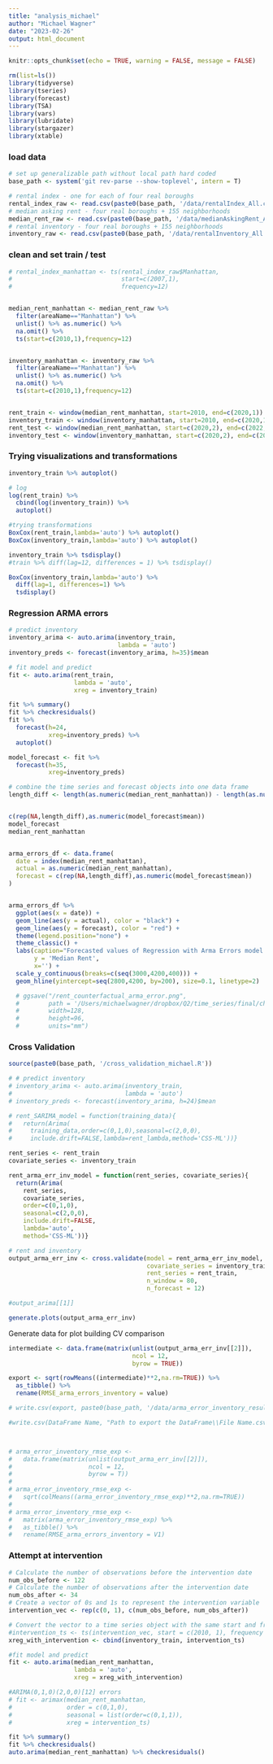 ```yaml
---
title: "analysis_michael"
author: "Michael Wagner"
date: "2023-02-26"
output: html_document
---
```


```r
knitr::opts_chunk$set(echo = TRUE, warning = FALSE, message = FALSE)
```

```r
rm(list=ls())
library(tidyverse)
library(tseries)
library(forecast)
library(TSA)
library(vars)
library(lubridate)
library(stargazer)
library(xtable)
```

### load data

```r
# set up generalizable path without local path hard coded
base_path <- system('git rev-parse --show-toplevel', intern = T)

# rental index - one for each of four real boroughs
rental_index_raw <- read.csv(paste0(base_path, '/data/rentalIndex_All.csv'))
# median asking rent - four real boroughs + 155 neighborhoods
median_rent_raw <- read.csv(paste0(base_path, '/data/medianAskingRent_All.csv'))
# rental inventory - four real boroughs + 155 neighborhoods
inventory_raw <- read.csv(paste0(base_path, '/data/rentalInventory_All.csv'))

```

### clean and set train / test
```r
# rental_index_manhattan <- ts(rental_index_raw$Manhattan,
#                              start=c(2007,1),
#                              frequency=12)


median_rent_manhattan <- median_rent_raw %>% 
  filter(areaName=="Manhattan") %>%
  unlist() %>% as.numeric() %>% 
  na.omit() %>% 
  ts(start=c(2010,1),frequency=12)


inventory_manhattan <- inventory_raw %>% 
  filter(areaName=="Manhattan") %>% 
  unlist() %>% as.numeric() %>% 
  na.omit() %>%
  ts(start=c(2010,1),frequency=12)


rent_train <- window(median_rent_manhattan, start=2010, end=c(2020,1))
inventory_train <- window(inventory_manhattan, start=2010, end=c(2020,1))
rent_test <- window(median_rent_manhattan, start=c(2020,2), end=c(2022,12))
inventory_test <- window(inventory_manhattan, start=c(2020,2), end=c(2022,12))
```

### Trying visualizations and transformations
```r
inventory_train %>% autoplot()

# log
log(rent_train) %>%
  cbind(log(inventory_train)) %>%
  autoplot()

#trying transformations
BoxCox(rent_train,lambda='auto') %>% autoplot()
BoxCox(inventory_train,lambda='auto') %>% autoplot()

inventory_train %>% tsdisplay()
#train %>% diff(lag=12, differences = 1) %>% tsdisplay()

BoxCox(inventory_train,lambda='auto') %>% 
  diff(lag=1, differences=1) %>% 
  tsdisplay()
```

### Regression ARMA errors
```r
# predict inventory
inventory_arima <- auto.arima(inventory_train, 
                              lambda = 'auto')
inventory_preds <- forecast(inventory_arima, h=35)$mean

# fit model and predict
fit <- auto.arima(rent_train,
                  lambda = 'auto',
                  xreg = inventory_train)

fit %>% summary()
fit %>% checkresiduals()
fit %>% 
  forecast(h=24,
           xreg=inventory_preds) %>% 
  autoplot()

model_forecast <- fit %>% 
  forecast(h=35,
           xreg=inventory_preds)

```

```r
# combine the time series and forecast objects into one data frame
length_diff <- length(as.numeric(median_rent_manhattan)) - length(as.numeric(model_forecast$mean))


c(rep(NA,length_diff),as.numeric(model_forecast$mean))
model_forecast
median_rent_manhattan


arma_errors_df <- data.frame(
  date = index(median_rent_manhattan),
  actual = as.numeric(median_rent_manhattan),
  forecast = c(rep(NA,length_diff),as.numeric(model_forecast$mean))
)


arma_errors_df %>% 
  ggplot(aes(x = date)) +
  geom_line(aes(y = actual), color = "black") +
  geom_line(aes(y = forecast), color = "red") +
  theme(legend.position="none") +
  theme_classic() +
  labs(caption="Forecasted values of Regression with Arma Errors model in red.",
       y = 'Median Rent',
       x='') +
  scale_y_continuous(breaks=c(seq(3000,4200,400))) +
  geom_hline(yintercept=seq(2800,4200, by=200), size=0.1, linetype=2)

  # ggsave("/rent_counterfactual_arma_error.png", 
  #        path = '/Users/michaelwagner/dropbox/Q2/time_series/final/chicago_rental_index',
  #        width=128,
  #        height=96, 
  #        units="mm")
```


### Cross Validation
```r
source(paste0(base_path, '/cross_validation_michael.R'))

# # predict inventory
# inventory_arima <- auto.arima(inventory_train, 
#                               lambda = 'auto')
# inventory_preds <- forecast(inventory_arima, h=24)$mean

# rent_SARIMA_model = function(training_data){
#   return(Arima(
#     training_data,order=c(0,1,0),seasonal=c(2,0,0),
#     include.drift=FALSE,lambda=rent_lambda,method='CSS-ML'))}

rent_series <- rent_train
covariate_series <- inventory_train

rent_arma_err_inv_model = function(rent_series, covariate_series){
  return(Arima(
    rent_series,
    covariate_series,
    order=c(0,1,0),
    seasonal=c(2,0,0),
    include.drift=FALSE,
    lambda='auto',
    method='CSS-ML'))}

# rent and inventory
output_arma_err_inv <- cross.validate(model = rent_arma_err_inv_model, 
                                      covariate_series = inventory_train, 
                                      rent_series = rent_train, 
                                      n_window = 80, 
                                      n_forecast = 12)

#output_arima[[1]]

generate.plots(output_arma_err_inv)
```

Generate data for plot building CV comparison
```r


intermediate <- data.frame(matrix(unlist(output_arma_err_inv[[2]]), 
                                  ncol = 12, 
                                  byrow = TRUE))

export <- sqrt(rowMeans((intermediate)**2,na.rm=TRUE)) %>% 
  as_tibble() %>% 
  rename(RMSE_arma_errors_inventory = value)

# write.csv(export, paste0(base_path, '/data/arma_error_inventory_results_cv.csv'))

#write.csv(DataFrame Name, "Path to export the DataFrame\\File Name.csv", row.names=FALSE)



# arma_error_inventory_rmse_exp <- 
#   data.frame(matrix(unlist(output_arma_err_inv[[2]]),
#                     ncol = 12, 
#                     byrow = T)) 
# 
# arma_error_inventory_rmse_exp <- 
#   sqrt(colMeans((arma_error_inventory_rmse_exp)**2,na.rm=TRUE))
# 
# arma_error_inventory_rmse_exp <- 
#   matrix(arma_error_inventory_rmse_exp) %>% 
#   as_tibble() %>% 
#   rename(RMSE_arma_errors_inventory = V1)
```


### Attempt at intervention

```r
# Calculate the number of observations before the intervention date
num_obs_before <- 122
# Calculate the number of observations after the intervention date
num_obs_after <- 34
# Create a vector of 0s and 1s to represent the intervention variable
intervention_vec <- rep(c(0, 1), c(num_obs_before, num_obs_after))

# Convert the vector to a time series object with the same start and frequency as the AirPassengers data
#intervention_ts <- ts(intervention_vec, start = c(2010, 1), frequency = 12)
xreg_with_intervention <- cbind(inventory_train, intervention_ts)

#fit model and predict
fit <- auto.arima(median_rent_manhattan,
                  lambda = 'auto',
                  xreg = xreg_with_intervention)

#ARIMA(0,1,0)(2,0,0)[12] errors 
# fit <- arimax(median_rent_manhattan, 
#               order = c(0,1,0),
#               seasonal = list(order=c(0,1,1)),
#               xreg = intervention_ts)

fit %>% summary()
fit %>% checkresiduals()
auto.arima(median_rent_manhattan) %>% checkresiduals()
```

